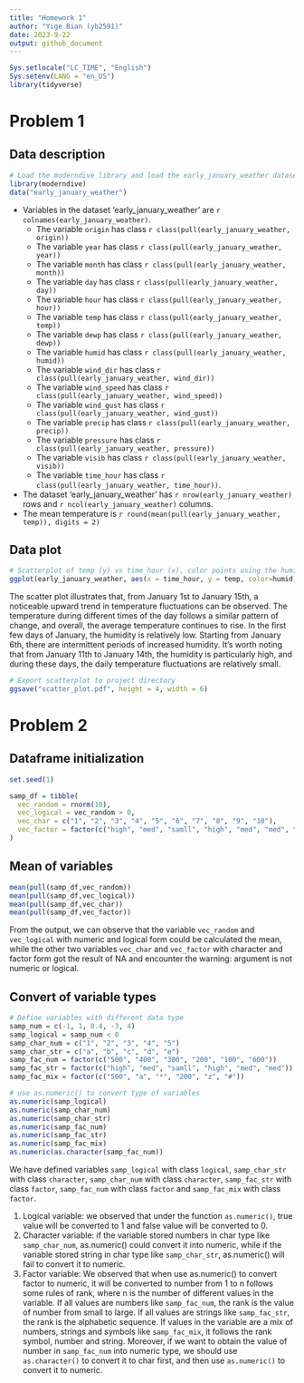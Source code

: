 ```yaml
---
title: "Homework 1"
author: "Yige Bian (yb2591)"
date: 2023-9-22
output: github_document
---
```


```r
Sys.setlocale("LC_TIME", "English")
Sys.setenv(LANG = "en_US")
library(tidyverse)
```

# Problem 1
## Data description
```r
# Load the moderndive library and load the early_january_weather datase
library(moderndive)
data("early_january_weather")
```

*   Variables in the dataset 'early_january_weather' are `r colnames(early_january_weather)`.
    *   The variable `origin` has class `r class(pull(early_january_weather, origin))`
    *   The variable `year` has class `r class(pull(early_january_weather, year))`
    *   The variable `month` has class `r class(pull(early_january_weather, month))`
    *   The variable `day` has class `r class(pull(early_january_weather, day))`
    *   The variable `hour` has class `r class(pull(early_january_weather, hour))`
    *   The variable `temp` has class `r class(pull(early_january_weather, temp))`
    *   The variable `dewp` has class `r class(pull(early_january_weather, dewp))`
    *   The variable `humid` has class `r class(pull(early_january_weather, humid))`
    *   The variable `wind_dir` has class `r class(pull(early_january_weather, wind_dir))`
    *   The variable `wind_speed` has class `r class(pull(early_january_weather, wind_speed))`
    *   The variable `wind_gust` has class `r class(pull(early_january_weather, wind_gust))`
    *   The variable `precip` has class `r class(pull(early_january_weather, precip))`
    *   The variable `pressure` has class `r class(pull(early_january_weather, pressure))`
    *   The variable `visib` has class `r class(pull(early_january_weather, visib))`
    *   The variable `time_hour` has class `r class(pull(early_january_weather, time_hour))`.
*   The dataset 'early_january_weather' has `r nrow(early_january_weather)` rows and `r ncol(early_january_weather)` columns. 
*   The mean temperature is `r round(mean(pull(early_january_weather, temp)), digits = 2)`

## Data plot
```r
# Scatterplot of temp (y) vs time_hour (x), color points using the humid
ggplot(early_january_weather, aes(x = time_hour, y = temp, color=humid)) + geom_point()
```

The scatter plot illustrates that, from January 1st to January 15th, a noticeable upward trend in temperature fluctuations can be observed. The temperature during different times of the day follows a similar pattern of change, and overall, the average temperature continues to rise. In the first few days of January, the humidity is relatively low. Starting from January 6th, there are intermittent periods of increased humidity. It's worth noting that from January 11th to January 14th, the humidity is particularly high, and during these days, the daily temperature fluctuations are relatively small.

```r
# Export scatterplot to project directory
ggsave("scatter_plot.pdf", height = 4, width = 6)
```

# Problem 2
## Dataframe initialization
```r
set.seed(1)

samp_df = tibble(
  vec_random = rnorm(10),
  vec_logical = vec_random > 0,
  vec_char = c("1", "2", "3", "4", "5", "6", "7", "8", "9", "10"),
  vec_factor = factor(c("high", "med", "samll", "high", "med", "med", "samll", "samll", "high", "med"))
)
```
## Mean of variables
```r
mean(pull(samp_df,vec_random))
mean(pull(samp_df,vec_logical))
mean(pull(samp_df,vec_char))
mean(pull(samp_df,vec_factor))
```
From the output, we can observe that the variable `vec_random` and `vec_logical` with numeric and logical form could be calculated the mean, while the other two variables `vec_char` and `vec_factor` with character and factor form got the result of NA and encounter the warning: argument is not numeric or logical.

## Convert of variable types
```r
# Define variables with different data type
samp_num = c(-1, 1, 0.4, -3, 4)
samp_logical = samp_num < 0
samp_char_num = c("1", "2", "3", "4", "5")
samp_char_str = c("a", "b", "c", "d", "e")
samp_fac_num = factor(c("500", "400", "300", "200", "100", "600"))
samp_fac_str = factor(c("high", "med", "samll", "high", "med", "med"))
samp_fac_mix = factor(c("500", "a", "*", "200", "z", "#"))

# use as.numeric() to convert type of variables
as.numeric(samp_logical)
as.numeric(samp_char_num)
as.numeric(samp_char_str)
as.numeric(samp_fac_num)
as.numeric(samp_fac_str)
as.numeric(samp_fac_mix)
as.numeric(as.character(samp_fac_num))
```
We have defined variables `samp_logical` with class `logical`, `samp_char_str` with class `character`, `samp_char_num` with class `character`, `samp_fac_str` with class `factor`, `samp_fac_num` with class `factor` and `samp_fac_mix` with class `factor`.

1.    Logical variable: we observed that under the function `as.numeric()`, true value will be converted to 1 and false value will be converted to 0. 
2.    Character variable: if the variable stored numbers in char type like `samp_char_num`, as.numeric() could convert it into numeric, while if the variable stored string in char type like `samp_char_str`, as.numeric() will fail to convert it to numeric.
3.    Factor variable: We observed that when use as.numeric() to convert factor to numeric, it will be converted to number from 1 to n follows some rules of rank, where n is the number of different values in the variable. If all values are numbers like `samp_fac_num`, the rank is the value of number from small to large. If all values are strings like `samp_fac_str`, the rank is the alphabetic sequence. If values in the variable are a mix of numbers, strings and symbols like `samp_fac_mix`, it follows the rank symbol, number and string. Moreover, if we want to obtain the value of number in `samp_fac_num` into numeric type, we should use `as.character()` to convert it to char first, and then use `as.numeric()` to convert it to numeric.